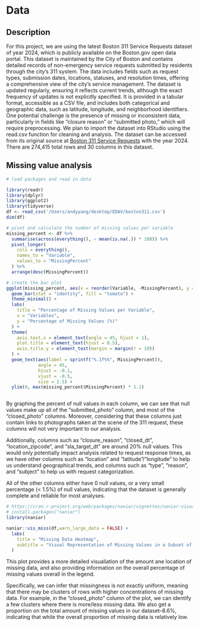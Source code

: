 # Data

## Description

For this project, we are using the latest Boston 311 Service Requests dataset of year 2024, which is publicly available on the Boston.gov open data portal. This dataset is maintained by the City of Boston and contains detailed records of non-emergency service requests submitted by residents through the city's 311 system. The data includes fields such as request types, submission dates, locations, statuses, and resolution times, offering a comprehensive view of the city's service management. The dataset is updated regularly, ensuring it reflects current trends, although the exact frequency of updates is not explicitly specified. It is provided in a tabular format, accessible as a CSV file, and includes both categorical and geographic data, such as latitude, longitude, and neighborhood identifiers. One potential challenge is the presence of missing or inconsistent data, particularly in fields like "closure reason" or "submitted photo," which will require preprocessing. We plan to import the dataset into RStudio using the read.csv function for cleaning and analysis. The dataset can be accessed from its original source at [Boston 311 Service Requests](https://data.boston.gov/dataset/311-service-requests) with the year 2024. There are 274,415 total rows and 30 columns in this dataset.

## Missing value analysis

```r
# load packages and read in data

library(readr)
library(dplyr)
library(ggplot2)
library(tidyverse)
df <- read_csv('/Users/andyyang/desktop/EDAV/boston311.csv')
dim(df)

```


```r

# pivot and calculate the number of missing values per variable
missing_percent <- df %>%
  summarise(across(everything(), ~ mean(is.na(.)) * 100)) %>%
  pivot_longer(
    cols = everything(),
    names_to = "Variable",
    values_to = "MissingPercent"
  ) %>%
  arrange(desc(MissingPercent))

# create the bar plot
ggplot(missing_percent, aes(x = reorder(Variable, -MissingPercent), y = MissingPercent)) +
  geom_bar(stat = "identity", fill = "tomato") +
  theme_minimal() +
  labs(
    title = "Percentage of Missing Values per Variable",
    x = "Variables",
    y = "Percentage of Missing Values (%)"
  ) +
  theme(
    axis.text.x = element_text(angle = 45, hjust = 1),
    plot.title = element_text(hjust = 0.5),
    axis.title.y = element_text(margin = margin(r = 10))
  ) +
  geom_text(aes(label = sprintf("%.1f%%", MissingPercent)), 
            angle = 45,
            hjust = -0.1, 
            vjust = -0.5, 
            size = 2.5) +
  ylim(0, max(missing_percent$MissingPercent) * 1.1)



```
By graphing the percent of null values in each column, we can see that null values make up all of the "submitted_photo" column, and most of the "closed_photo" columns. Moreover, considering that these columns just contain links to photographs taken at the scene of the 311 request, these columns will not very important to our analysis.

Additionally, columns such as "closure_reason", "closed_dt", "location_zipcode", and "sla_target_dt" are around 20% null values. This would only potentially impact analysis related to request response times, as we have other columns such as "location" and "latitude"/"longitude" to help us understand geographical trends, and columns such as "type", "reason", and "subject" to help us with request categorization.

All of the other columns either have 0 null values, or a very small percentage (< 1.5%) of null values, indicating that the dataset is generally complete and reliable for most analyses.


```r
# https://cran.r-project.org/web/packages/naniar/vignettes/naniar-visualisation.html
# install.packages("naniar")
library(naniar)

naniar::vis_miss(df,warn_large_data = FALSE) +
  labs(
    title = "Missing Data Heatmap",
    subtitle = "Visual Representation of Missing Values in a Subset of df"
  )
```
This plot provides a more detailed visualiation of the amount ane location of missing data, and also providing information on the overall percentage of missing values overall in the legend. 

Specifically, we can infer that missingness is not exactly uniform, meaning that there may be clusters of rows with higher concentrations of missing data. For example, in the "closed_photo" column of the plot, we can identify a few clusters where there is more/less missing data. We also get a proportion on the total amount of missing values in our dataset--8.6%, indicating that while the overall proportion of missing data is relatively low.




